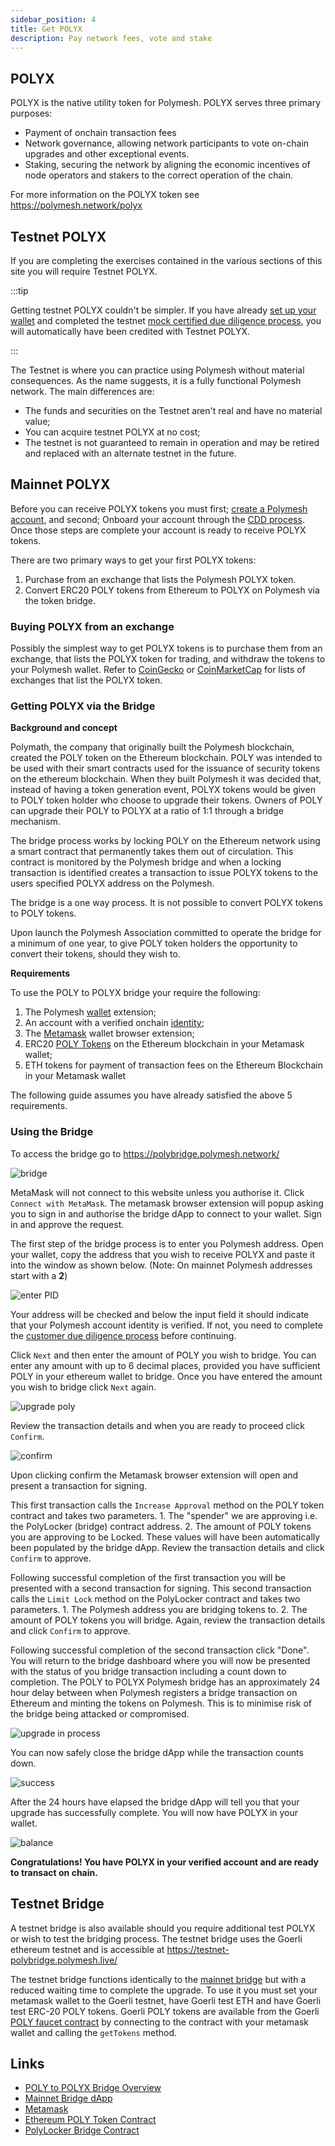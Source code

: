```yaml
---
sidebar_position: 4
title: Get POLYX
description: Pay network fees, vote and stake
---
```


## POLYX

POLYX is the native utility token for Polymesh. POLYX serves three primary purposes:

- Payment of onchain transaction fees
- Network governance, allowing network participants to vote on-chain upgrades and other exceptional events.
- Staking, securing the network by aligning the economic incentives of node operators and stakers to the correct operation of the chain.

For more information on the POLYX token see https://polymesh.network/polyx

## Testnet POLYX

If you are completing the exercises contained in the various sections of this site you will require Testnet POLYX.

:::tip

Getting testnet POLYX couldn't be simpler. If you have already [set up your wallet](../wallet/) and completed the testnet [mock certified due diligence process](../verification-with-cdd/), you will automatically have been credited with Testnet POLYX.

:::

The Testnet is where you can practice using Polymesh without material consequences. As the name suggests, it is a fully functional Polymesh network. The main differences are:

- The funds and securities on the Testnet aren't real and have no material value;
- You can acquire testnet POLYX at no cost;
- The testnet is not guaranteed to remain in operation and may be retired and replaced with an alternate testnet in the future.

## Mainnet POLYX

Before you can receive POLYX tokens you must first; [create a Polymesh account](../wallet/), and second; Onboard your account through the [CDD process](../verification-with-cdd/). Once those steps are complete your account is ready to receive POLYX tokens.

There are two primary ways to get your first POLYX tokens:

1. Purchase from an exchange that lists the Polymesh POLYX token.
2. Convert ERC20 POLY tokens from Ethereum to POLYX on Polymesh via the token bridge.

### Buying POLYX from an exchange

Possibly the simplest way to get POLYX tokens is to purchase them from an exchange, that lists the POLYX token for trading, and withdraw the tokens to your Polymesh wallet. Refer to [CoinGecko](https://www.coingecko.com/en/coins/polymesh#markets) or [CoinMarketCap](https://coinmarketcap.com/currencies/polymesh/markets/) for lists of exchanges that list the POLYX token.

### Getting POLYX via the Bridge

**Background and concept**

Polymath, the company that originally built the Polymesh blockchain, created the POLY token on the Ethereum blockchain. POLY was intended to be used with their smart contracts used for the issuance of security tokens on the ethereum blockchain. When they built Polymesh it was decided that, instead of having a token generation event, POLYX tokens would be given to POLY token holder who choose to upgrade their tokens. Owners of POLY can upgrade their POLY to POLYX at a ratio of 1:1 through a bridge mechanism.

The bridge process works by locking POLY on the Ethereum network using a smart contract that permanently takes them out of circulation. This contract is monitored by the Polymesh bridge and when a locking transaction is identified creates a transaction to issue POLYX tokens to the users specified POLYX address on the Polymesh.

The bridge is a one way process. It is not possible to convert POLYX tokens to POLY tokens.

Upon launch the Polymesh Association committed to operate the bridge for a minimum of one year, to give POLY token holders the opportunity to convert their tokens, should they wish to.

**Requirements**

To use the POLY to POLYX bridge your require the following:

1. The Polymesh [wallet](../wallet/) extension;
2. An account with a verified onchain [identity](../verification-with-cdd/);
3. The [Metamask](https://metamask.io/) wallet browser extension;
4. ERC20 [POLY Tokens](https://etherscan.io/token/0x9992ec3cf6a55b00978cddf2b27bc6882d88d1ec) on the Ethereum blockchain in your Metamask wallet;
5. ETH tokens for payment of transaction fees on the Ethereum Blockchain in your Metamask wallet

The following guide assumes you have already satisfied the above 5 requirements.

### Using the Bridge

To access the bridge go to https://polybridge.polymesh.network/

![bridge](images/polybridge.png)

MetaMask will not connect to this website unless you authorise it. Click `Connect with MetaMask`. The metamask browser extension will popup asking you to sign in and authorise the bridge dApp to connect to your wallet. Sign in and approve the request.

The first step of the bridge process is to enter you Polymesh address. Open your wallet, copy the address that you wish to receive POLYX and paste it into the window as shown below. (Note: On mainnet Polymesh addresses start with a **2**)

![enter PID](images/bridge-enter-polymesh-address.png)

Your address will be checked and below the input field it should indicate that your Polymesh account identity is verified. If not, you need to complete the [customer due diligence process](/docs/quickstart/verification-with-cdd) before continuing.

Click `Next` and then enter the amount of POLY you wish to bridge. You can enter any amount with up to 6 decimal places, provided you have sufficient POLY in your ethereum wallet to bridge. Once you have entered the amount you wish to bridge click `Next` again.

![upgrade poly](images/bridge-poly-to-polyx.png)

Review the transaction details and when you are ready to proceed click `Confirm`.

![confirm](images/bridge-confirm-upgrade.png)

Upon clicking confirm the Metamask browser extension will open and present a transaction for signing.

This first transaction calls the `Increase Approval` method on the POLY token contract and takes two parameters. 1. The "spender" we are approving i.e. the PolyLocker (bridge) contract address. 2. The amount of POLY tokens you are approving to be Locked. These values will have been automatically been populated by the bridge dApp. Review the transaction details and click `Confirm` to approve.

Following successful completion of the first transaction you will be presented with a second transaction for signing. This second transaction calls the `Limit Lock` method on the PolyLocker contract and takes two parameters. 1. The Polymesh address you are bridging tokens to. 2. The amount of POLY tokens you will bridge. Again, review the transaction details and click `Confirm` to approve.

Following successful completion of the second transaction click "Done". You will return to the bridge dashboard where you will now be presented with the status of you bridge transaction including a count down to completion. The POLY to POLYX Polymesh bridge has an approximately 24 hour delay between when Polymesh registers a bridge transaction on Ethereum and minting the tokens on Polymesh. This is to minimise risk of the bridge being attacked or compromised.

![upgrade in process](images/bridge-upgrade-in-process.png)

You can now safely close the bridge dApp while the transaction counts down.

![success](images/bridge-success.png)

After the 24 hours have elapsed the bridge dApp will tell you that your upgrade has successfully complete. You will now have POLYX in your wallet.

![balance](images/alice-balance.png)

**Congratulations! You have POLYX in your verified account and are ready to transact on chain.**

## Testnet Bridge

A testnet bridge is also available should you require additional test POLYX or wish to test the bridging process. The testnet bridge uses the Goerli ethereum testnet and is accessible at https://testnet-polybridge.polymesh.live/

The testnet bridge functions identically to the [mainnet bridge](#using-the-bridge) but with a reduced waiting time to complete the upgrade. To use it you must set your metamask wallet to the Goerli testnet, have Goerli test ETH and have Goerli test ERC-20 POLY tokens. Goerli POLY tokens are available from the Goerli [POLY faucet contract](https://goerli.etherscan.io/address/0x9e32c0eff886b6ccae99350fd5e7002dced55f15#writeContract) by connecting to the contract with your metamask wallet and calling the `getTokens` method.

## Links

- [POLY to POLYX Bridge Overview](/polymesh-docs/network/bridge/)
- [Mainnet Bridge dApp](https://polybridge.polymesh.network/)
- [Metamask](https://metamask.io/)
- [Ethereum POLY Token Contract](https://etherscan.io/address/0x9992ec3cf6a55b00978cddf2b27bc6882d88d1ec)
- [PolyLocker Bridge Contract](https://etherscan.io/address/0x5c60610ee8e502d8ce830ba189c075b5f39472df#tokentxns)
